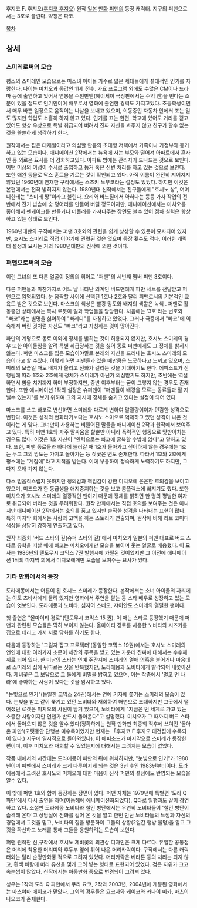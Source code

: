 후지코 F. 후지오([[후지코 후지오]]) 원작 [[일본]] [[만화]] [[퍼맨]]의 등장 캐릭터. 지구의 퍼맨으로서는 3호로 불린다. 약칭은 파코.

[[목차]]
== 상세 ==
=== 스미레로써의 모습 ===
평소의 스미레인 모습으로는 미소녀 아이돌 가수로 넓은 세대들에게 절대적인 인기를 자랑한다. 나이는 미치오과 동갑인 11세 전후. 가요 프로그램 외에도 수많은 CM이나 드라마 등에 출연하고 있어서 연봉을 수천만엔(헤이세이 극장판에서는 수억 엔)을 번다는 소문이 있을 정도로 인기인이며 배우로서 영화에 출연한 경력도 가지고있다. 초등학생이면서 매우 바쁜 일정으로 움직이는 나날을 보내고 있으며, 이동중인 자동차 안에서 조는 일도 많지만 학업도 소홀히 하지 않고 있다. 인기를 끄는 한편, 학교에 있어도 거리를 걷고 있어도 항상 우상으로 특별 취급되어 버려서 진짜 자신을 봐주지 않고 친구가 할수 없는 것을 쓸쓸하게 생각하기 한다.

원작에서는 집은 대재벌이라고 의심할 만큼의 초대형 저택에서 가족이나 가정부와 동거하고 있는 모습이다. 애니메이션 2작에서는 뉴욕에 사는 부모와 떨어져 아파트에서 혼자인 등 외로운 묘사를 더 강화하고있다. 아파트 방에는 관리자가 드나드는 것으로 보인다. 어떤 미상의 여성이 수시로 출입하고 동거 혹은 신변 처리를 하고 있는 것으로 보인다. 또한 애완 동물로 닥스 훈트을 기르는 것이 확인되고 있다. 아직 이름이 완전히 지어지지 않았던 1960년대 연재한 구작에서는 스즈키 노부코라는 설정도 있었다. 하지만 이것은 본편에서는 전혀 밝혀지지 않는다. 1980년대 신작에서는 친구들에게 "호시노 상", 어머니한테는 "스미레 짱"이라고 불린다. 요리와 바느질에서 약하다는 등등 가사 작업의 전반에서 전기 밥솥에 숯 덩어리를 만들어 버릴 정도이지만, 애니메이션에서는 미치오를 좋아해서 팬케이크를 만들거나 머플러를 가져다주는 장면도 볼수 있어 점차 실력은 향상하고 있는 상태로 보인다.

1960년대판의 구작에서는 퍼맨 3호와의 관련을 쉽게 상상할 수 있듯이 묘사되어 있지만, 호시노 스미레로 직접 이야기에 관련된 것은 없으며 등장 횟수도 적다. 이러한 캐릭터 설정과 묘사는 거의 1980년대판의 신작에 의한 것이다.

=== 퍼맨으로써의 모습 ===
이런 그녀의 또 다른 얼굴이 정의의 히어로 "퍼맨"의 세번째 멤버 퍼맨 3호이다.

다른 퍼맨들과 마찬가지로 어느 날 나타난 외계인 버드맨에게 파만 세트를 전달받고 퍼맨으로 임명되었다. 눈 깜짝할 사이에 선택된 1호나 2호와 달리 퍼맨로서의 기본적인 교육도 받은 것으로 보인다. 마스크의 색상은 빨강 망토와 배지의 색깔은 녹색 . 퍼맨로 활동중인 상태에서는 복사 로봇이 일과 학업들을 담당한다. 처음에는 '3호'라는 번호와 "빠코"라는 별명을 싫어하여 "빠레디"를 자칭하고 있었다. 그러나 극중에서 "빠코"에 익숙해져 버린 것처럼 자신도 "빠코"라고 자칭하는 것이 많아진다.

파만의 계명으로 동료 이외에 정체를 밝히는 것이 허용되지 않지만, 호시노 스미레의 경우 또한 아이돌임을 알려 특별 취급당하는 것을 싫어 동료 퍼맨에게도 그 정체를 밝히지 않는다. 퍼맨 마스크를 입은 모습이야말로 본래의 자신을 드러내는 호시노 스미레의 모습이라고 할 수있다. 이렇게 하면 퍼맨들과 있을 때만큼은 느긋하다고 느끼고 있으며, 스미레의 모습일 때도 배지가 울리고 전화가 걸리는 것을 기대하기도 한다. 에피소드가 진행됨에 따라 1호와 2호에게 정체가 스미레가 아닌가 의심받기도 하지만, 초반에는 역설하면서 뺨을 치기까지 하며 부정하지만, 중반 이후부터는 굳이 그렇지 않는 경우도 존재한다. 또한 애니메이션 1작의 설정은 슈퍼맨이 "퍼맨들이 배경을 모르는 동료들과 잘 지낼수 있는지"를 보기 위하여 그의 지시에 정체를 숨기고 있다는 설정이 되어 있다.

마스크를 쓰고 빠코로 변신하면 스미레와 다르게 변하여 말괄량이이자 민감한 성격으로 변한다. 이것은 성격의 변화라기보다는 호시노 스미으로 억제하고 있던 성격이 나온 것이라는 게 맞다. 그녀만이 사용하는 비뚤어진 말들을 애니메이션 2작과 원작에서 보여주고 있다. 특히 퍼맨 1호와 자주 말싸움을 할뿐만 아니라 폭력적인 행동으로 맞받아치는 경우도 많다. 이것은 1호 자신이 "완력으로는 빠코에 굴복할 수밖에 없다"고 말하고 있다. 또한, 퍼맨 동료들과 바다에 놀러갈 때 1호가 돌아가고 싶어하지 않는 경우에는 1호는 두고 그의 망토는 가지고 돌아가는 등 짓궂은 면도 존재한다. 따라서 1호와 2호에게 평소에는 "계집애"라고 지적을 받는다. 이에 부응하여 정숙하게 노력하기도 하지만, 그다지 오래 가지 않는다.

다소 믿음직스럽지 못하지만 정의감과 책임감이 강한 미치오에 은은한 호의감을 보이고 있으며, 미츠오가 한 동급생을 애지중지하는 것을 보고 콤플렉스에 빠지기도 했다. 또한 미치오가 호시노 스미레의 열광적인 팬이기 때문에 정체를 밝히면 한 명의 평범한 여자로 취급되어 버리는 것을 두려워한다. 원작 만화에서는 직접 호의를 보여주는 것은 아니지만 애니메이션 2작에서는 호의를 품고 있지만 솔직한 성격을 나타내는 표현이 많다. 특히 마지막 회에서는 사랑의 고백을 하는 스토리가 연출되며, 원작에 비해 러브 코미디 색상을 상당히 강하게 연출하고 있다.

원작 최종회 '버드 스타의 길(슈퍼 스타의 길)'에서 미치오가 일본의 퍼맨 대표로 버드 스타로 유학을 떠날 때에 빠코는 미치오에게만 모습을 보이며 웃는 얼굴로 배웅했다. 이 묘사는 1986년의 텐도무시 코믹스 7권 발행시에 가필된 것이었지만 그 이전에 애니메이션 1작의 마지막 회에서 미치오에게만 모습을 보여주는 묘사가 있다.

=== 기타 만화에서의 등장 ===
도라에몽에서는 어른이 된 호시노 스미레가 등장한다. 본작에서는 소녀 아이돌의 자리에는 이토 츠바사에게 물려 있지만 영화에서 주연을 맡는 등 스타 배우로 성장하고 있는 모습이 엿보인다. 도라에몽과 노비타, 심지어 스네오, 쟈이안도 스미레의 열렬한 팬이다.

첫 출연은 "올마이티 경로"(텐도무시 코믹스 15 권). 이 때는 스타로 등장했기 때문에 퍼맨과 관련된 모습들은 딱히 보이지 않는다. 올마이티 경로를 사용한 노비타와 시즈카를 집으로 데리고 가서 서로 담화를 하기도 한다.

다음에 등장하는 '그림자 잡고 프로젝터'(동일한 코믹스 19권)에서는 호시노 스미레의 연인에 대한 여러가지 소문이 세간의 주목을 받고 있는 가운데 진짜에 대해서는 수수께끼로 되어 있다. 한 미남의 스타는 연예 주간지에 스미레의 열애 의혹을 불어거나 마음대로 스미레의 집에 뒤따르는 짓을 반복했지만, 도라에몽과 노비타에게 발각되어 내쫓아진다. 제비꽃은 그 보답으로 그 둘에게 비밀을 밝히고 있으며, 이는 작중에서 '멀고 먼 나라'에 좋아하는 사람이 있다는 것을 암시하고 있다.

"눈빛으로 인기"(동일한 코믹스 24권)에서는 연예 기자에 쫓기는 스미레의 모습이 있다. 눈빛을 받고 같이 쫓기고 있던 노비타와 재회하여 해변으로 초대하지만 그곳에서 떨어졌던 로켓은 미치오의 사진이 담겨 있으며, 노비타에게 "지금은 먼 세계로 가고 있는 소중한 사람이지만 언젠가 반드시 돌아온다"고 설명했다. 미치오가 그 때까지 버드 스타에서 돌아오지 않은 것을 알수 있다(정확하게는 원작 만화판 최종회 직후에 쓰여진 '돌아온 파만'(오랫동안 단행본 미수록이었지만 현재는 「후지코 F 후지오 대전집에 수록되어 있다.) 지구에 일시적으로 돌아와있다). 이 에피소드가 마지막으로 스미레가 등장한 편이며, 이후 미치오와 재회할 수 있었는지에 대해서는 그려지는 모습이 없었다.

작품 내에서의 시간대는 도라에몽이 파만의 뒤에 위치하지만, "눈빛으로 인기"가 1980년이며 퍼맨에서 스미레가 크게 다루어지게 되는 것은 3년 후인 1983년부터이다. 도라에몽에서 그려진 호시노의 미치오에 대한 마음이 신작 퍼맨의 설정에도 반영되는 모습을 알수 있다.

이 밖에 퍼맨 1호와 함께 등장하는 장면이 있다. 퍼맨 자체는 1979년에 특별편 '도라 Q 파만'에서 다시 출연을 하며(이듬해에 애니메이션화되었다), Q타로 일행과도 같이 경연하고 있다. 소설판 도라에몽 노비타와 철인 병단에서는 우연히 노비타들이 '철인 병단이 습격해 온다'고 상담실에 전화를 걸어 온 것을 알고 한번 만난 노비타들의 느낌과 자신의 경험에서 그것을 믿고, 노비타의 집을 방문하여 그들의 상황(2일간 행방 불명)을 알고 그것을 확신하고 노래를 통해 그들을 응원하려는 모습이 보인다. 

퍼맨 원작판 신,구작에서 호시노 제비꽃의 외관상 디자인은 크게 다르다. 유일한 공통점은 머리에 착용한 머리띠와 후두부 옆에 튀어 나온 머리카락이다. 구작에서는 다른 캐릭터와는 달리 순정만화풍 적으로 그려져 있었다. 머리카락은 베타톤 등의 처리는 되지 않고, 흰색 바탕에 머리 유선을 몇개 그려 넣는 형태로 표현되어 있었다. 검은 자위가 크고 속눈썹이 많았다. 신작에서는 아동만화 풍으로 변경되어 그려져 있다.

성우는 1작과 도라 Q 파만에서 쿠리 요코, 2작과 2003년, 2004년에 개봉된 영화에서는 마스야마 에이코가 맡았다. 그외의 경우들은 요코자와 케이코와 카나이 미카, 마츠이 나오코가 존재한다.
